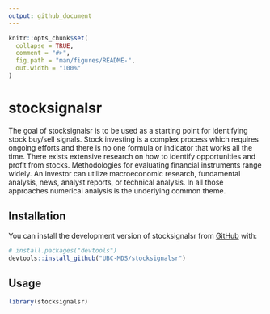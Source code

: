 ```yaml
---
output: github_document
---
```


<!-- README.md is generated from README.Rmd. Please edit that file -->

```r
knitr::opts_chunk$set(
  collapse = TRUE,
  comment = "#>",
  fig.path = "man/figures/README-",
  out.width = "100%"
)
```

# stocksignalsr

<!-- badges: start -->
<!-- badges: end -->

The goal of stocksignalsr is to be used as a starting point for identifying stock buy/sell signals. Stock investing is a complex process which requires ongoing efforts and there is no one formula or indicator that works all the time. There exists extensive research on how to identify opportunities and profit from stocks. Methodologies for evaluating financial instruments range widely. An investor can utilize macroeconomic research, fundamental analysis, news, analyst reports, or technical analysis. In all those approaches numerical analysis is the underlying common theme.


## Installation

You can install the development version of stocksignalsr from [GitHub](https://github.com/) with:

``` r
# install.packages("devtools")
devtools::install_github("UBC-MDS/stocksignalsr")
```

## Usage


```r
library(stocksignalsr)


```


